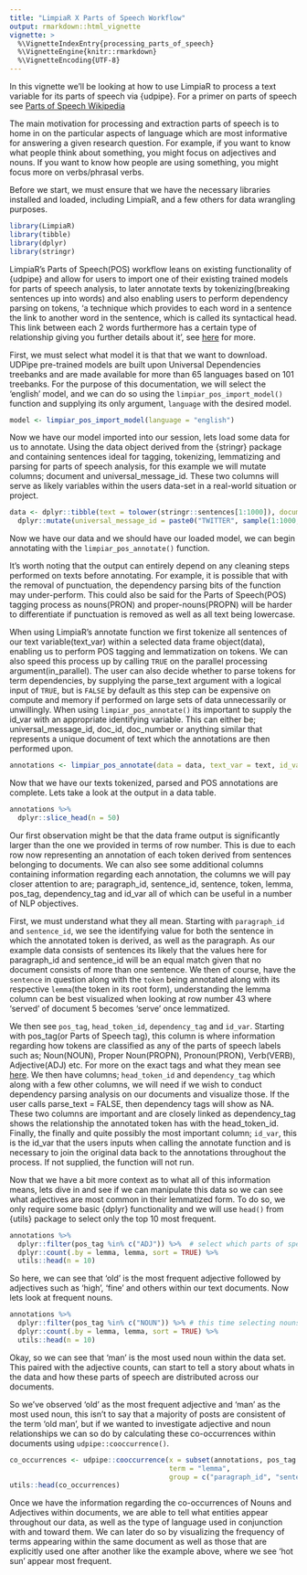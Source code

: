```yaml
---
title: "LimpiaR X Parts of Speech Workflow"
output: rmarkdown::html_vignette
vignette: >
  %\VignetteIndexEntry{processing_parts_of_speech}
  %\VignetteEngine{knitr::rmarkdown}
  %\VignetteEncoding{UTF-8}
---
```

In this vignette we'll be looking at how to use LimpiaR to process a text variable for its parts of speech via {udpipe}. For a primer on parts of speech see [Parts of Speech Wikipedia](https://en.wikipedia.org/wiki/Part_of_speech)

The main motivation for processing and extraction parts of speech is to home in on the particular aspects of language which are most informative for answering a given research question. For example, if you want to know what people think about something, you might focus on adjectives and nouns. If you want to know how people are using something, you might focus more on verbs/phrasal verbs.

Before we start, we must ensure that we have the necessary libraries installed and loaded, including LimpiaR, and a few others for data wrangling purposes.

```r
library(LimpiaR)
library(tibble)
library(dplyr)
library(stringr)
```

LimpiaR's Parts of Speech(POS) workflow leans on existing functionality of {udpipe} and allow for users to import one of their existing trained models for parts of speech analysis, to later annotate texts by tokenizing(breaking sentences up into words) and also enabling users to perform dependency parsing on tokens, 'a technique which provides to each word in a sentence the link to another word in the sentence, which is called its syntactical head. This link between each 2 words furthermore has a certain type of relationship giving you further details about it', see [here](https://www.r-bloggers.com/2019/07/dependency-parsing-with-udpipe/) for more.

First, we must select what model it is that that we want to download. UDPipe pre-trained models are built upon Universal Dependencies treebanks and are made available for more than 65 languages based on 101 treebanks. For the purpose of this documentation, we will select the 'english' model, and we can do so using the `limpiar_pos_import_model()` function and supplying its only argument, `language` with the desired model.

```r
model <- limpiar_pos_import_model(language = "english")
```

Now we have our model imported into our session, lets load some data for us to annotate. Using the data object derived from the {stringr} package and containing sentences ideal for tagging, tokenizing, lemmatizing and parsing for parts of speech analysis, for this example we will mutate columns; document and universal_message_id. These two columns will serve as likely variables within the users data-set in a real-world situation or project.

```r
data <- dplyr::tibble(text = tolower(stringr::sentences[1:1000]), document = 1:1000) %>% 
  dplyr::mutate(universal_message_id = paste0("TWITTER", sample(1:1000, 1000, replace = FALSE)))
```

Now we have our data and we should have our loaded model, we can begin annotating with the `limpiar_pos_annotate()` function. 

It's worth noting that the output can entirely depend on any cleaning steps performed on texts before annotating. For example, it is possible that with the removal of punctuation, the dependency parsing bits of the function may under-perform. This could also be said for the Parts of Speech(POS) tagging process as nouns(PRON) and proper-nouns(PROPN) will be harder to differentiate if punctuation is removed as well as all text being lowercase.

When using LimpiaR's annotate function we first tokenize all sentences of our text variable(text_var) within a selected data frame object(data), enabling us to perform POS tagging and lemmatization on tokens. We can also speed this process up by calling `TRUE` on the parallel processing argument(in_parallel). The user can also decide whether to parse tokens for term dependencies, by supplying the parse_text argument with a logical input of `TRUE`, but is `FALSE` by default as this step can be expensive on compute and memory if performed on large sets of data unnecessarily or unwillingly. When using `limpiar_pos_annotate()` its important to supply the id_var with an appropriate identifying variable. This can either be; universal_message_id, doc_id, doc_number or anything similar that represents a unique document of text which the annotations are then performed upon.

```r
annotations <- limpiar_pos_annotate(data = data, text_var = text, id_var = universal_message_id, pos_model = model,parse_text = TRUE)
```

Now that we have our texts tokenized, parsed and POS annotations are complete. Lets take a look at the output in a data table.
```r
annotations %>% 
  dplyr::slice_head(n = 50)
```

Our first observation might be that the data frame output is significantly larger than the one we provided in terms of row number. This is due to each row now representing an annotation of each token derived from sentences belonging to documents. We can also see some additional columns containing information regarding each annotation, the columns we will pay closer attention to are; paragraph_id, sentence_id, sentence, token, lemma, pos_tag, dependency_tag and id_var all of which can be useful in a number of NLP objectives. 

First, we must understand what they all mean. Starting with `paragraph_id` and `sentence_id`, we see the identifying value for both the sentence in which the annotated token is derived, as well as the paragraph. As our example data consists of sentences its likely that the values here for paragraph_id and sentence_id will be an equal match given that no document consists of more than one sentence. We then of course, have the `sentence` in question along with the `token` being annotated along with its respective `lemma`(the token in its root form), understanding the lemma column can be best visualized when looking at row number 43 where 'served' of document 5 becomes 'serve' once lemmatized. 

We then see `pos_tag`, `head_token_id`, `dependency_tag` and `id_var`. Starting with pos_tag(or Parts of Speech tag), this column is where information regarding how tokens are classified as any of the parts of speech labels such as; Noun(NOUN), Proper Noun(PROPN), Pronoun(PRON), Verb(VERB), Adjective(ADJ) etc. For more on the exact tags and what they mean see [here](https://universaldependencies.org/u/pos/index.html). We then have columns; `head_token_id` and `dependency_tag` which along with a few other columns, we will need if we wish to conduct dependency parsing analysis on our documents and visualize those. If the user calls parse_text = FALSE, then dependency tags will show as NA. These two columns are important and are closely linked as dependency_tag shows the relationship the annotated token has with the head_token_id.
Finally, the finally and quite possibly the most important column; `id_var`, this is the id_var that the users inputs when calling the annotate function and is necessary to join the original data back to the annotations throughout the process. If not supplied, the function will not run.

Now that we have a bit more context as to what all of this information means, lets dive in and see if we can manipulate this data so we can see what adjectives are most common in their lemmatized form. To do so, we only require some basic {dplyr} functionality and we will use `head()` from {utils} package to select only the top 10 most frequent.

```r
annotations %>% 
  dplyr::filter(pos_tag %in% c("ADJ")) %>%  # select which parts of speech we want to inspect
  dplyr::count(.by = lemma, lemma, sort = TRUE) %>% 
  utils::head(n = 10)
```

So here, we can see that 'old' is the most frequent adjective followed by adjectives such as 'high', 'fine' and others within our text documents. Now lets look at frequent nouns.

```r
annotations %>% 
  dplyr::filter(pos_tag %in% c("NOUN")) %>% # this time selecting nouns
  dplyr::count(.by = lemma, lemma, sort = TRUE) %>% 
  utils::head(n = 10)
```

Okay, so we can see that 'man' is the most used noun within the data set. This paired with the adjective counts, can start to tell a story about whats in the data and how these parts of speech are distributed across our documents. 

So we've observed 'old' as the most frequent adjective and 'man' as the most used noun, this isn't to say that a majority of posts are consistent of the term 'old man', but if we wanted to investigate adjective and noun relationships we can so do by calculating these co-occurrences within documents using `udpipe::cooccurrence()`.

```r
co_occurrences <- udpipe::cooccurrence(x = subset(annotations, pos_tag %in% c("NOUN", "ADJ")),
                                       term = "lemma",
                                       group = c("paragraph_id", "sentence_id", "id_var", "document", "universal_message_id"))
utils::head(co_occurrences)
```

Once we have the information regarding the co-occurrences of Nouns and Adjectives within documents, we are able to tell what entities appear throughout our data, as well as the type of language used in conjunction with and toward them. We can later do so by visualizing the frequency of terms appearing within the same document as well as those that are explicitly used one after another like the example above, where we see 'hot sun' appear most frequent.
